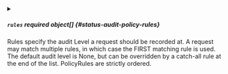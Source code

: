 


<details className="config-field" data-expandable="true">
<summary>

##### `rules` <span className="config-field-required" data-required="false">required</span> <span className="config-field-type">object[]</span> <span className="config-field-default"></span> <span className="config-field-enum"></span> {#status-audit-policy-rules}

Rules specify the audit Level a request should be recorded at.
A request may match multiple rules, in which case the FIRST matching rule is used.
The default audit level is None, but can be overridden by a catch-all rule at the end of the list.
PolicyRules are strictly ordered.

</summary>

<PartialRulesreference />


</details>


<PartialOmitStages />
